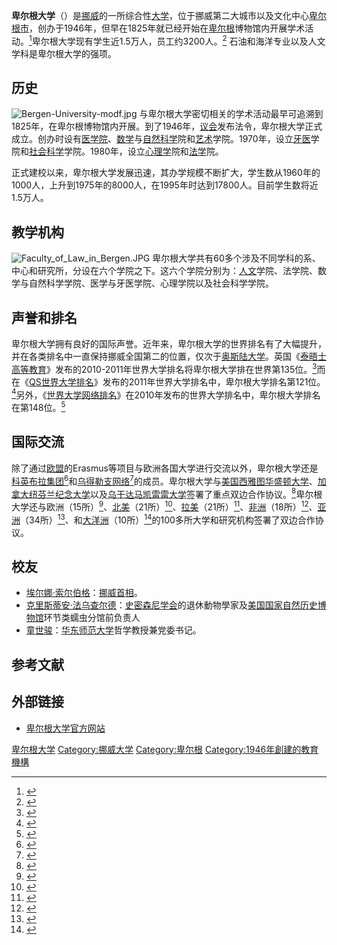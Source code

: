 {{coord|60|23|17|N|05|19|22|E|display=title|type:edu}}
{{University
|name            = 卑尔根大学
|native_name     = Universitetet i Bergen
|latin_name      = Universitas Bergensis
|image           = [[File:Universitas_Bergensis_logo.svg|150px]]
|motto           = 
|established     = 1946年（1825年）
|type            = 公立
|endowment       = 
|faculty         = 
|staff           = 3200
|president       = Sigmund Grønmo
|students        = 14500
|undergrad       = 
|postgrad        = 
|doctoral        = 
|city            = [[卑尔根|卑尔根]]
|state           = 
|country         = [[挪威|挪威]]
|campus          = 
|mascot          = 
|religion        = 
|affiliations    = [[科英布拉集团|科英布拉集团]]、[[乌德勒支网络|乌德勒支网络]]
|footnotes       = 
|website         = http://www.uib.no/
|address         = 
|logo            = 
}}
'''卑尔根大学'''（{{lang-no|Universitetet i Bergen}}）是[[挪威|挪威]]的一所综合性[[大学|大学]]，位于挪威第二大城市以及文化中心[[卑尔根|卑尔根市]]，创办于1946年，但早在1825年就已经开始在[[卑尔根|卑尔根]]博物馆内开展学术活动。<ref name="history">{{cite web |url=http://www.uib.no/info/general/history.html |title=History |publisher=卑尔根大学 |date= |accessdate=2008年12月27日 |language=en |deadurl=yes |archiveurl=https://web.archive.org/web/20081103035255/http://www.uib.no/info/general/history.html |archivedate=2008年11月3日 }}</ref>卑尔根大学现有学生近1.5万人，员工约3200人。<ref name="facts">{{cite web |url=http://www.uib.no/info/general/facts.html |title=Facts on the University of Bergen |publisher=卑尔根大学 |date= |accessdate=2008年12月27日 |language=en |deadurl=yes |archiveurl=https://web.archive.org/web/20081103035250/http://www.uib.no/info/general/facts.html |archivedate=2008年11月3日 }}</ref>
石油和海洋专业以及人文学科是卑尔根大学的强项。

== 历史 ==
[[File:Bergen-University-modf.jpg|thumb]]
与卑尔根大学密切相关的学术活动最早可追溯到1825年，在卑尔根博物馆内开展。到了1946年，[[议会|议会]]发布法令，卑尔根大学正式成立。创办时设有[[医学院|医学院]]、[[数学|数学]]与[[自然科学|自然科学]]院和[[艺术|艺术]]学院。1970年，设立[[牙医|牙医]]学院和[[社会科学|社会科学]]学院。1980年，设立[[心理学|心理学]]院和[[法学|法学]]院。

正式建校以来，卑尔根大学发展迅速，其办学规模不断扩大，学生数从1960年的1000人，上升到1975年的8000人，在1995年时达到17800人。目前学生数将近1.5万人。

== 教学机构 ==
[[File:Faculty_of_Law_in_Bergen.JPG|thumb]]
卑尔根大学共有60多个涉及不同学科的系、中心和研究所，分设在六个学院之下。这六个学院分别为：[[人文|人文]]学院、法学院、数学与自然科学学院、医学与牙医学院、心理学院以及社会科学学院。

== 声誉和排名 ==
卑尔根大学拥有良好的国际声誉。近年来，卑尔根大学的世界排名有了大幅提升，并在各类排名中一直保持挪威全国第二的位置，仅次于[[奥斯陆大学|奥斯陆大学]]。英国《[[泰晤士高等教育|泰晤士高等教育]]》发布的2010-2011年世界大学排名将卑尔根大学排在世界第135位。<ref>{{cite web|url=http://www.timeshighereducation.co.uk/world-university-rankings/2010-2011/top-200.html|title=World University Rankings 2010-11|work=Times Higher Education|accessdate=2013-01-10|archive-date=2012-09-27|archive-url=https://web.archive.org/web/20120927071050/http://www.timeshighereducation.co.uk/world-university-rankings/2010-2011/top-200.html|dead-url=no}}</ref>而在《[[QS世界大学排名|QS世界大学排名]]》发布的2011年世界大学排名中，卑尔根大学排名第121位。<ref>{{cite web |url=http://www.topuniversities.com/university-rankings/world-university-rankings/2011?page=2 |title=存档副本 |accessdate=2013-11-08 |deadurl=yes |archiveurl=https://web.archive.org/web/20121227083349/http://www.topuniversities.com/university-rankings/world-university-rankings/2011?page=2 |archivedate=2012-12-27 }}</ref>另外，《[[世界大学网络排名|世界大学网络排名]]》在2010年发布的世界大学排名中，卑尔根大学排名在第148位。<ref>{{cite web |url=http://www.webometrics.info/top12000.asp?offset=100 |title=存档副本 |accessdate=2012-02-19 |deadurl=yes |archiveurl=https://web.archive.org/web/20120210184346/http://www.webometrics.info/top12000.asp?offset=100 |archivedate=2012-02-10 }}</ref>

== 国际交流 ==
除了通过[[欧盟|欧盟]]的Erasmus等项目与欧洲各国大学进行交流以外，卑尔根大学还是[[科英布拉集团|科英布拉集团]]<ref name="coimbra">{{cite web |url=http://www.coimbra-group.eu/06_members.php |title=Members |publisher=科英布拉集团 |date= |accessdate=2008年12月27日 |language=en |deadurl=yes |archiveurl=https://archive.is/20070630133526/http://www.coimbra-group.eu/06_members.php |archivedate=2007年6月30日 }}</ref>和[[乌得勒支网络|乌得勒支网络]]<ref name="utrecht">{{cite web |url=http://www.utrecht-network.org/en/site/whoaremembers |title=Who are the members |publisher=乌得勒支网络 |date= |accessdate=2008年12月27日 |language=en |deadurl=yes |archiveurl=https://web.archive.org/web/20090107015722/http://www.utrecht-network.org/en/site/whoaremembers |archivedate=2009年1月7日 }}</ref>的成员。卑尔根大学与[[美国|美国]][[西雅图华盛顿大学|西雅图华盛顿大学]]、[[加拿大|加拿大]][[纽芬兰纪念大学|纽芬兰纪念大学]]以及[[乌干达|乌干达]][[马凯雷雷大学|马凯雷雷大学]]签署了重点双边合作协议。<ref name="major_bilat">{{cite web |url=http://www.uib.no/fa/content/International/Cooperation/major_bilat.htm |title=UiB's major bilateral agreements |publisher=卑尔根大学 |date= |accessdate=2008年12月27日 |language=en |deadurl=yes |archiveurl=https://web.archive.org/web/20090129142818/http://uib.no/fa/content/International/Cooperation/major_bilat.htm |archivedate=2009年1月29日 }}</ref>卑尔根大学还与欧洲（15所）<ref name="eu_bilat">{{cite web |url=http://prospective.uib.no/index.php?mode=show_page&link_id=147712 |title=List of bilateral agreements - Europe |publisher=卑尔根大学 |date= |accessdate=2008年12月27日 |language=en }}{{dead link|date=2018年2月 |bot=InternetArchiveBot |fix-attempted=yes }}</ref>、[[北美|北美]]（21所）<ref name="na_bilat">{{cite web |url=http://prospective.uib.no/index.php?mode=show_page&link_id=147713 |title=List of bilateral agreements - Northern-America |publisher=卑尔根大学 |date= |accessdate=2008年12月27日 |language=en }}{{dead link|date=2018年2月 |bot=InternetArchiveBot |fix-attempted=yes }}</ref>、[[拉美|拉美]]（21所）<ref name="la_bilat">{{cite web |url=http://prospective.uib.no/?mode=show_page&link_id=147714 |title=List of bilateral agreements - Latin-America |publisher=卑尔根大学 |date= |accessdate=2008年12月27日 |language=en |deadurl=yes |archiveurl=https://web.archive.org/web/20061008153652/http://prospective.uib.no/?mode=show_page |archivedate=2006年10月8日 }}</ref>、[[非洲|非洲]]（18所）<ref name="af_bilat">{{cite web |url=http://prospective.uib.no/index.php?mode=show_page&link_id=147715 |title=List of bilateral agreements - Africa |publisher=卑尔根大学 |date= |accessdate=2008年12月27日 |language=en }}{{dead link|date=2018年2月 |bot=InternetArchiveBot |fix-attempted=yes }}</ref>、[[亚洲|亚洲]]（34所）<ref name="as_bilat">{{cite web |url=http://prospective.uib.no/index.php?mode=show_page&link_id=147716 |title=List of bilateral agreements - Asia |publisher=卑尔根大学 |date= |accessdate=2008年12月27日 |language=en }}{{dead link|date=2018年2月 |bot=InternetArchiveBot |fix-attempted=yes }}</ref>、和[[大洋洲|大洋洲]]（10所）<ref name="au_bilat">{{cite web |url=http://prospective.uib.no/index.php?mode=show_page&link_id=147717 |title=List of bilateral agreements - Australia |publisher=卑尔根大学 |date= |accessdate=2008年12月27日 |language=en }}{{dead link|date=2018年2月 |bot=InternetArchiveBot |fix-attempted=yes }}</ref>的100多所大学和研究机构签署了双边合作协议。

==校友==
* [[埃尔娜·索尔伯格|埃尔娜·索尔伯格]]：[[挪威首相|挪威首相]]。
* [[克里斯蒂安·法乌查尔德|克里斯蒂安·法乌查尔德]]：[[史密森尼学会|史密森尼学会]]的退休動物學家及[[美国国家自然历史博物馆|美国国家自然历史博物馆]]环节类蠕虫分馆前负责人
* [[童世骏|童世骏]]：[[华东师范大学|华东师范大学]]哲学教授兼党委书记。

== 参考文献 ==
{{reflist|2}}

== 外部链接 ==
{{Commonscat|Universitetet i Bergen}}
* {{No icon}}{{En icon}}[http://www.uib.no/ 卑尔根大学官方网站]{{Wayback|url=http://www.uib.no/ |date=20081227033850 }}

{{Utrecht Net}}
{{Norwegian Educational Institutions}}
{{模板:科英布拉集团}}
[[Category:卑尔根大学|]]
[[Category:挪威大学|Category:挪威大学]]
[[Category:卑尔根|Category:卑尔根]]
[[Category:1946年創建的教育機構|Category:1946年創建的教育機構]]